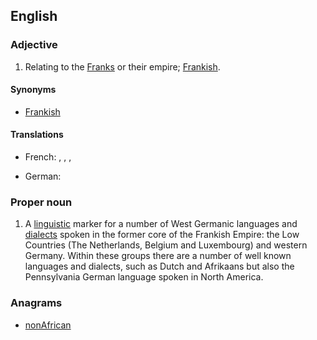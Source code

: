 ==English==

===Adjective===
{{en-adj|-}}

# Relating to the [[Franks]] or their empire; [[Frankish]].

====Synonyms====
* [[Frankish]]

====Translations====
{{trans-top|relating to the Franks or their empire, Frankish}}
* French: {{t+|fr|franconien|m}},  {{t+|fr|franc|m}},  {{t|fr|franque|f}},  {{t+|fr|francique|m|f}}
{{trans-mid}}
* German: {{t+|de|fränkisch}}
{{trans-bottom}}

===Proper noun===
{{en-proper noun}}
{{wikipedia|Franconian Languages}}

# A [[linguistic]] marker for a number of West Germanic languages and [[dialect]]s spoken in the former core of the Frankish Empire: the Low Countries (The Netherlands, Belgium and Luxembourg) and western Germany. Within these groups there are a number of well known languages and dialects, such as Dutch and Afrikaans but also the Pennsylvania German language spoken in North America.

===Anagrams===
* {{alphagram|aacfinnnor}} [[nonAfrican#English|nonAfrican]]